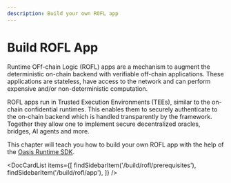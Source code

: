 ```yaml
---
description: Build your own ROFL app
---
```



# Build ROFL App

Runtime OFf-chain Logic (ROFL) apps are a mechanism to augment the deterministic
on-chain backend with verifiable off-chain applications. These applications are
stateless, have access to the network and can perform expensive and/or
non-deterministic computation.

ROFL apps run in Trusted Execution Environments (TEEs), similar to the on-chain
confidential runtimes. This enables them to securely authenticate to the
on-chain backend which is handled transparently by the framework. Together they
allow one to implement secure decentralized oracles, bridges, AI agents and
more.

This chapter will teach you how to build your own ROFL app with the help of the
[Oasis Runtime SDK].

<DocCardList items={[
    findSidebarItem('/build/rofl/prerequisites'),
    findSidebarItem('/build/rofl/app'),
]} />

[Oasis Runtime SDK]:
  https://github.com/oasisprotocol/oasis-sdk/tree/main/runtime-sdk
